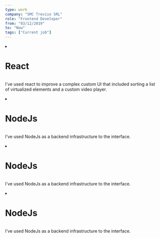 ```yaml
---
type: work
company: "SMC Treviso SRL"
role: "Frontend Developer"
from: "03/12/2019"
to: "Now"
tags: ["Current job"]
---
```


<li>

  <h1>React</h1>


  <img icon="graphql" isLarge />

  <p>
    I've used react to improve a complex custom UI that included sorting a list of
    virtualized elements and a custom video player.
  </p>

</li>
<li>

  <h1>NodeJs</h1>

  <img icon="react" isMedium />

  <p>
    I've used NodeJs as a backend infrastructure to the interface.  
  </p>

</li>

<li>

  <h1>NodeJs</h1>

  <img icon="react" issmall />

  <p>
    I've used NodeJs as a backend infrastructure to the interface.  
  </p>

</li>
<li>

  <h1>NodeJs</h1>

  <img icon="react" isverysmall />

  <p>
    I've used NodeJs as a backend infrastructure to the interface.  
  </p>

</li>

